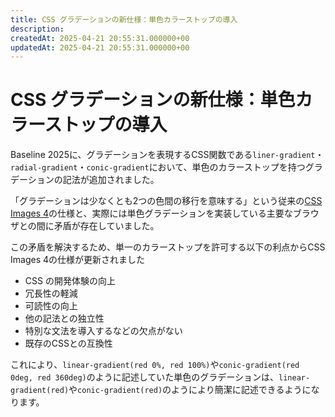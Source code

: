 ```yaml
---
title: CSS グラデーションの新仕様：単色カラーストップの導入
description:
createdAt: 2025-04-21 20:55:31.000000+00
updatedAt: 2025-04-21 20:55:31.000000+00
---
```



# CSS グラデーションの新仕様：単色カラーストップの導入

<BaselineStatus featureId="single-color-gradients"></BaselineStatus>

Baseline 2025に、グラデーションを表現するCSS関数である`liner-gradient`・`radial-gradient`・`conic-gradient`において、単色のカラーストップを持つグラデーションの記法が追加されました。

<LinkCard href="https://github.com/w3c/csswg-drafts/issues/10092" />

「グラデーションは少なくとも2つの色間の移行を意味する」という従来の[CSS Images 4](https://www.w3.org/TR/css-images-4/)の仕様と、実際には単色グラデーションを実装している主要なブラウザとの間に矛盾が存在していました。

この矛盾を解決するため、単一のカラーストップを許可する以下の利点からCSS Images 4の仕様が更新されました

- CSS の開発体験の向上
- 冗長性の軽減
- 可読性の向上
- 他の記法との独立性
- 特別な文法を導入するなどの欠点がない
- 既存のCSSとの互換性

これにより、`linear-gradient(red 0%, red 100%)`や`conic-gradient(red 0deg, red 360deg)`のように記述していた単色のグラデーションは、`linear-gradient(red)`や`conic-gradient(red)`のようにより簡潔に記述できるようになります。
